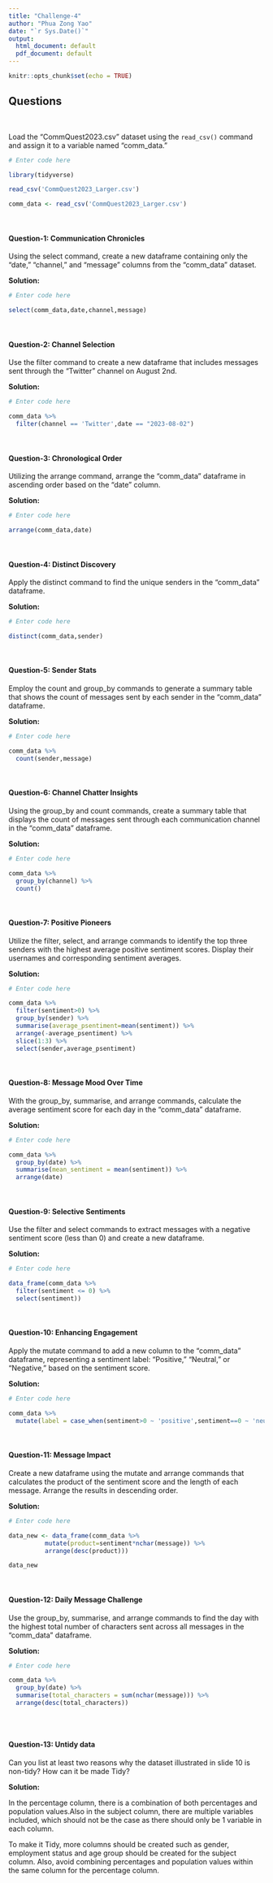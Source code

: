 ---
title: "Challenge-4"
author: "Phua Zong Yao"
date: "`r Sys.Date()`"
output:
  html_document: default
  pdf_document: default
---

```{r setup, include=FALSE}
knitr::opts_chunk$set(echo = TRUE)
```

<style>
p.comment {
background-color: #DBDBDB;
padding: 10px;
border: 1px solid black;
margin-left: 25px;
border-radius: 5px;
font-style: italic;
}

</style>

## Questions
<br>

Load the "CommQuest2023.csv" dataset using the `read_csv()` command and assign it to a variable named "comm_data." 

```{r, eval=TRUE,echo=TRUE}
# Enter code here

library(tidyverse)

read_csv('CommQuest2023_Larger.csv')

comm_data <- read_csv('CommQuest2023_Larger.csv')

```
<br>


#### Question-1: Communication Chronicles

Using the select command, create a new dataframe containing only the "date," "channel," and "message" columns from the "comm_data" dataset.

**Solution:**

```{r, eval=TRUE,echo=TRUE}
# Enter code here

select(comm_data,date,channel,message)

```
<br>

#### Question-2: Channel Selection

Use the filter command to create a new dataframe that includes messages sent through the "Twitter" channel on August 2nd.

**Solution:**

```{r, eval=TRUE,echo=TRUE}
# Enter code here

comm_data %>%
  filter(channel == 'Twitter',date == "2023-08-02")

```
<br>

#### Question-3: Chronological Order

Utilizing the arrange command, arrange the "comm_data" dataframe in ascending order based on the "date" column.

**Solution:**

```{r, eval=TRUE,echo=TRUE}
# Enter code here

arrange(comm_data,date)

```
<br>

#### Question-4: Distinct Discovery

Apply the distinct command to find the unique senders in the "comm_data" dataframe.

**Solution:**

```{r, eval=TRUE,echo=TRUE}
# Enter code here

distinct(comm_data,sender)

```
<br>

#### Question-5: Sender Stats

Employ the count and group_by commands to generate a summary table that shows the count of messages sent by each sender in the "comm_data" dataframe.

**Solution:**

```{r, eval=TRUE,echo=TRUE}
# Enter code here

comm_data %>%
  count(sender,message)

```
<br>

#### Question-6: Channel Chatter Insights

Using the group_by and count commands, create a summary table that displays the count of messages sent through each communication channel in the "comm_data" dataframe.

**Solution:**

```{r, eval=TRUE,echo=TRUE}
# Enter code here

comm_data %>%
  group_by(channel) %>%
  count()

```
<br>

#### Question-7: Positive Pioneers

Utilize the filter, select, and arrange commands to identify the top three senders with the highest average positive sentiment scores. Display their usernames and corresponding sentiment averages.

**Solution:**

```{r, eval=TRUE,echo=TRUE}
# Enter code here

comm_data %>%
  filter(sentiment>0) %>%
  group_by(sender) %>%
  summarise(average_psentiment=mean(sentiment)) %>% 
  arrange(-average_psentiment) %>%
  slice(1:3) %>% 
  select(sender,average_psentiment)

```
<br>

#### Question-8: Message Mood Over Time

With the group_by, summarise, and arrange commands, calculate the average sentiment score for each day in the "comm_data" dataframe.

**Solution:**

```{r, eval=TRUE,echo=TRUE}
# Enter code here

comm_data %>%
  group_by(date) %>%
  summarise(mean_sentiment = mean(sentiment)) %>% 
  arrange(date)

```
<br>

#### Question-9: Selective Sentiments

Use the filter and select commands to extract messages with a negative sentiment score (less than 0) and create a new dataframe.

**Solution:**

```{r, eval=TRUE,echo=TRUE}
# Enter code here

data_frame(comm_data %>%
  filter(sentiment <= 0) %>%
  select(sentiment))

```
<br>

#### Question-10: Enhancing Engagement

Apply the mutate command to add a new column to the "comm_data" dataframe, representing a sentiment label: "Positive," "Neutral," or "Negative," based on the sentiment score.

**Solution:**

```{r, eval=TRUE,echo=TRUE}
# Enter code here

comm_data %>%
  mutate(label = case_when(sentiment>0 ~ 'positive',sentiment==0 ~ 'neutral',sentiment<0 ~ 'negative'))

```
<br>

#### Question-11: Message Impact

Create a new dataframe using the mutate and arrange commands that calculates the product of the sentiment score and the length of each message. Arrange the results in descending order.

**Solution:**

```{r, eval=TRUE,echo=TRUE}
# Enter code here

data_new <- data_frame(comm_data %>% 
          mutate(product=sentiment*nchar(message)) %>% 
          arrange(desc(product)))

data_new

```
<br>

#### Question-12: Daily Message Challenge

Use the group_by, summarise, and arrange commands to find the day with the highest total number of characters sent across all messages in the "comm_data" dataframe.

**Solution:**

```{r, eval=TRUE,echo=TRUE}
# Enter code here

comm_data %>%
  group_by(date) %>%
  summarise(total_characters = sum(nchar(message))) %>%
  arrange(desc(total_characters))
  
```
<br>

#### Question-13: Untidy data

Can you list at least two reasons why the dataset illustrated in slide 10 is non-tidy? How can it be made Tidy?

**Solution:** 

In the percentage column, there is a combination of both percentages and population values.Also in the subject column, there are multiple variables included, which should not be the case as there should only be 1 variable in each column. 

To make it Tidy, more columns should be created such as gender, employment status and age group should be created for the subject column. Also, avoid combining percentages and population values within the same column for the percentage column. 
